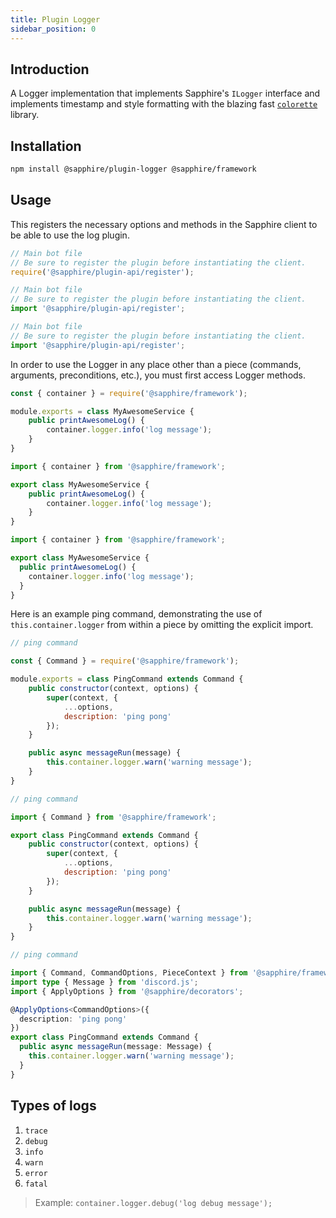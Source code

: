 ```yaml
---
title: Plugin Logger
sidebar_position: 0
---
```


## Introduction

A Logger implementation that implements Sapphire's `ILogger` interface and implements timestamp and style formatting
with the blazing fast [`colorette`](https://www.npmjs.com/package/colorette) library.

## Installation

```bash npm2yarn2pnpm
npm install @sapphire/plugin-logger @sapphire/framework
```

## Usage

This registers the necessary options and methods in the Sapphire client to be able to use the log plugin.

<Tabs groupId="language-choice">

<TabItem value="javascript" label="JavaScript" default>

```javascript
// Main bot file
// Be sure to register the plugin before instantiating the client.
require('@sapphire/plugin-api/register');
```

</TabItem>

<TabItem value="esm" label="ESM" default>

```javascript
// Main bot file
// Be sure to register the plugin before instantiating the client.
import '@sapphire/plugin-api/register';
```

</TabItem>

<TabItem value="typescript" label="TypeScript" default>

```typescript
// Main bot file
// Be sure to register the plugin before instantiating the client.
import '@sapphire/plugin-api/register';
```

</TabItem>
</Tabs>

In order to use the Logger in any place other than a piece (commands, arguments, preconditions, etc.), you must first
access Logger methods.

<Tabs groupId="language-choice">

<TabItem value="javascript" label="JavaScript" default>

```javascript
const { container } = require('@sapphire/framework');

module.exports = class MyAwesomeService {
	public printAwesomeLog() {
		container.logger.info('log message');
	}
}
```

</TabItem>

<TabItem value="esm" label="ESM">

```javascript
import { container } from '@sapphire/framework';

export class MyAwesomeService {
	public printAwesomeLog() {
		container.logger.info('log message');
	}
}
```

</TabItem>

<TabItem value="typescript" label="TypeScript">

```typescript
import { container } from '@sapphire/framework';

export class MyAwesomeService {
  public printAwesomeLog() {
    container.logger.info('log message');
  }
}
```

</TabItem>
</Tabs>

Here is an example ping command, demonstrating the use of `this.container.logger` from within a piece by omitting the
explicit import.

<Tabs groupId="language-choice">
<TabItem value="javascript" label="JavaScript" default>

```javascript
// ping command

const { Command } = require('@sapphire/framework');

module.exports = class PingCommand extends Command {
	public constructor(context, options) {
		super(context, {
			...options,
			description: 'ping pong'
		});
	}

	public async messageRun(message) {
		this.container.logger.warn('warning message');
	}
}
```

</TabItem>
<TabItem value="esm" label="ESM">

```javascript
// ping command

import { Command } from '@sapphire/framework';

export class PingCommand extends Command {
	public constructor(context, options) {
		super(context, {
			...options,
			description: 'ping pong'
		});
	}

	public async messageRun(message) {
		this.container.logger.warn('warning message');
	}
}
```

</TabItem>
<TabItem value="typescript" label="TypeScript">

```typescript
// ping command

import { Command, CommandOptions, PieceContext } from '@sapphire/framework';
import type { Message } from 'discord.js';
import { ApplyOptions } from '@sapphire/decorators';

@ApplyOptions<CommandOptions>({
  description: 'ping pong'
})
export class PingCommand extends Command {
  public async messageRun(message: Message) {
    this.container.logger.warn('warning message');
  }
}
```

</TabItem>
</Tabs>

## Types of logs

1. `trace`
1. `debug`
1. `info`
1. `warn`
1. `error`
1. `fatal`

> Example: `container.logger.debug('log debug message');`
